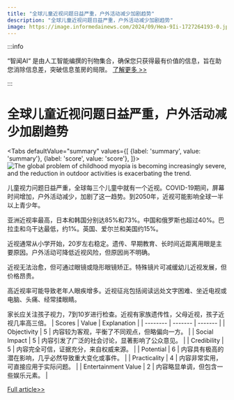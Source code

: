 ```yaml
---
title: "全球儿童近视问题日益严重，户外活动减少加剧趋势"
description: "全球儿童近视问题日益严重，户外活动减少加剧趋势"
image: https://image.informedainews.com/2024/09/Hea-9Ii-1727264193-0.jpg
---
```



:::info

“智闻AI“ 是由人工智能编撰的刊物集合，确保您只获得最有价值的信息，旨在助您消除信息差，突破信息茧房的局限。  [了解更多 >>](/)

:::

# 全球儿童近视问题日益严重，户外活动减少加剧趋势


<Tabs
	defaultValue="summary"
	values={[
	{label: 'summary', value: 'summary'},
	{label: 'score', value: 'score'},
]}>
<TabItem value="summary">
<img
  src="https://image.informedainews.com/2024/09/Hea-9Ii-1727264193-0.jpg"
  alt="The global problem of childhood myopia is becoming increasingly severe, and the reduction in outdoor activities is exacerbating the trend."
/>



儿童视力问题日益严重，全球每三个儿童中就有一个近视。COVID-19期间，屏幕时间增加，户外活动减少，加剧了这一趋势。到2050年，近视可能影响全球一半以上青少年。

亚洲近视率最高，日本和韩国分别达85%和73%。中国和俄罗斯也超过40%。巴拉圭和乌干达最低，约1%。英国、爱尔兰和美国约15%。

近视通常从小学开始，20岁左右稳定。遗传、早期教育、长时间近距离用眼是主要原因。户外活动可降低近视风险，但原因尚不明确。

近视无法治愈，但可通过眼镜或隐形眼镜矫正。特殊镜片可减缓幼儿近视发展，但价格昂贵。

高近视率可能导致老年人眼疾增多。近视征兆包括阅读远处文字困难、坐近电视或电脑、头痛、经常揉眼睛。

家长应关注孩子视力，7到10岁进行检查。近视有家族遗传性，父母近视，孩子近视几率高三倍。
</TabItem>
<TabItem value="score">
	| Scores     | Value   | Explanation |
	| -------- | ------- | ------- |
	| Objectivity  | 5    | 内容较为客观，平衡了不同观点，但略偏向一方。    |
	| Social Impact | 5     | 内容引发了广泛的社会讨论，显著影响了公众意见。    |
	| Credibility    | 5    | 内容完全可信，证据充分，来自权威来源。    |
	| Potential    | 6    | 内容具有极高的潜在影响，几乎必然导致重大变化或事件。    |
	| Practicality    | 4    | 内容非常实用，可直接应用于实际问题。    |
	| Entertainment Value    | 2    | 内容略显单调，但包含一些娱乐元素。    |
</TabItem>
</Tabs>

[Full article>>](https://www.cnbeta.com.tw/articles/science/1447037.htm)
